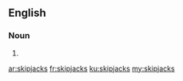 ==English==

===Noun===
{{head|en|plural}}

# {{plural of|skipjack|lang=en|nocat=1}}

[[ar:skipjacks]]
[[fr:skipjacks]]
[[ku:skipjacks]]
[[my:skipjacks]]